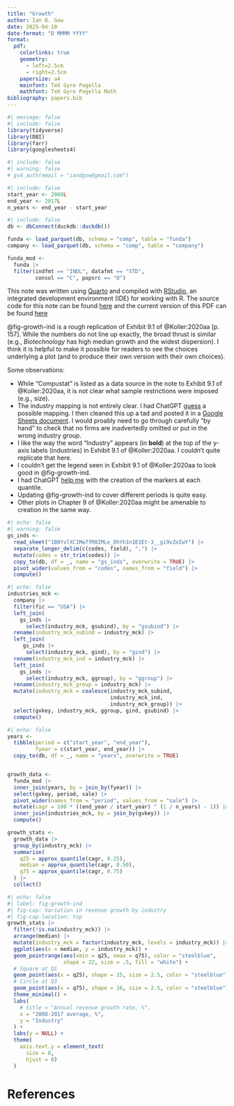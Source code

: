```yaml
---
title: "Growth"
author: Ian D. Gow
date: 2025-04-10
date-format: "D MMMM YYYY"
format:
  pdf: 
    colorlinks: true
    geometry:
      - left=2.5cm
      - right=2.5cm
    papersize: a4
    mainfont: TeX Gyre Pagella
    mathfont: TeX Gyre Pagella Math
bibliography: papers.bib
---
```


```r
#| message: false
#| include: false
library(tidyverse)
library(DBI)
library(farr)
library(googlesheets4)
```

```r
#| include: false
#| warning: false
# gs4_auth(email = "iandgow@gmail.com")
```

```r
#| include: false
start_year <- 2008L
end_year <- 2017L
n_years <- end_year - start_year
```

```r
#| include: false
db <- dbConnect(duckdb::duckdb())

funda <- load_parquet(db, schema = "comp", table = "funda")
company <- load_parquet(db, schema = "comp", table = "company")

funda_mod <-
  funda |>
  filter(indfmt == "INDL", datafmt == "STD",
         consol == "C", popsrc == "D")

```

This note was written using [Quarto](https://quarto.org) and compiled with [RStudio](https://posit.co/products/open-source/rstudio/), an integrated development environment (IDE) for working with R.
The source code for this note can be found [here](https://github.com/iangow/notes/blob/main/growth.qmd) and the current version of this PDF can be found [here](https://github.com/iangow/notes/blob/main/growth.pdf)

@fig-growth-ind is a rough replication of Exhibit 9.1 of @Koller:2020aa [p. 157].
While the numbers do not line up exactly, the broad thrust is similar (e.g., *Biotechnology* has high median growth and the widest dispersion).
I think it is helpful to make it possible for readers to see the choices underlying a plot (and to produce their own version with their own choices).

Some observations:

 - While "Compustat" is listed as a data source in the note to Exhibit 9.1 of @Koller:2020aa, it is not clear what sample restrictions were imposed (e.g., size).
 - The industry mapping is not entirely clear. I had ChatGPT [guess](https://chatgpt.com/share/67f82079-ab7c-800b-9448-dcd28f7305f9) a possible mapping. I then cleaned this up a tad and posted it in a [Google Sheets document](https://docs.google.com/spreadsheets/d/1B0YvlXC1Mw7fM8IMLe_DhYh1n1E1Et-3__gi9vZoIwY/edit?usp=sharing).
 I would proably need to go through carefully "by hand" to check that no firms are inadvertedly omitted or put in the wrong industry group.
 - I like the way the word "Industry" appears (in **bold**) at the top of the y-axis labels (industries) in Exhibit 9.1 of @Koller:2020aa.
 I couldn't quite replicate that here.
 - I couldn't get the legend seen in Exhibit 9.1 of @Koller:2020aa to look good in @fig-growth-ind.
 - I had ChatGPT [help me](https://chatgpt.com/share/67f82079-ab7c-800b-9448-dcd28f7305f9) with the creation of the markers at each quantile.
 - Updating @fig-growth-ind to cover different periods is quite easy.
 - Other plots in Chapter 9 of @Koller:2020aa might be amenable to creation in the same way.

```r
#| echo: false
#| warning: false
gs_inds <- 
  read_sheet("1B0YvlXC1Mw7fM8IMLe_DhYh1n1E1Et-3__gi9vZoIwY") |>
  separate_longer_delim(c(codes, field), ",") |> 
  mutate(codes = str_trim(codes)) |>
  copy_to(db, df = _, name = "gs_inds", overwrite = TRUE) |>
  pivot_wider(values_from = "codes", names_from = "field") |>
  compute()
```
```r
#| echo: false
industries_mck <-
  company |>
  filter(fic == "USA") |>
  left_join(
    gs_inds |> 
      select(industry_mck, gsubind), by = "gsubind") |>
  rename(industry_mck_subind = industry_mck) |>
  left_join(
     gs_inds |> 
      select(industry_mck, gind), by = "gind") |>
  rename(industry_mck_ind = industry_mck) |>
  left_join(
    gs_inds |> 
      select(industry_mck, ggroup), by = "ggroup") |>
  rename(industry_mck_group = industry_mck) |>
  mutate(industry_mck = coalesce(industry_mck_subind, 
                                 industry_mck_ind, 
                                 industry_mck_group)) |>
  select(gvkey, industry_mck, ggroup, gind, gsubind) |>
  compute()
```

```r
#| echo: false
years <-
  tibble(period = c("start_year", "end_year"), 
         fyear = c(start_year, end_year)) |>
  copy_to(db, df = _, name = "years", overwrite = TRUE)


growth_data <-
  funda_mod |> 
  inner_join(years, by = join_by(fyear)) |>
  select(gvkey, period, sale) |> 
  pivot_wider(names_from = "period", values_from = "sale") |> 
  mutate(cagr = 100 * ((end_year / start_year) ^ (1 / n_years) - 1)) |>
  inner_join(industries_mck, by = join_by(gvkey)) |>
  compute()

growth_stats <- 
  growth_data |>
  group_by(industry_mck) |>
  summarise(
    q25 = approx_quantile(cagr, 0.25),
    median = approx_quantile(cagr, 0.50),
    q75 = approx_quantile(cagr, 0.75)
  ) |>
  collect()
```

```r
#| echo: false
#| label: fig-growth-ind
#| fig-cap: Variation in revenue growth by industry
#| fig-cap-location: top
growth_stats |>
  filter(!is.na(industry_mck)) |>
  arrange(median) |>
  mutate(industry_mck = factor(industry_mck, levels = industry_mck)) |>
  ggplot(aes(x = median, y = industry_mck)) +
  geom_pointrange(aes(xmin = q25, xmax = q75), color = "steelblue", 
                  shape = 22, size = .5, fill = "white") +
  # Square at Q1
  geom_point(aes(x = q25), shape = 15, size = 2.5, color = "steelblue") +
  # Circle at Q3
  geom_point(aes(x = q75), shape = 16, size = 2.5, color = "steelblue") +
  theme_minimal() +
  labs(
    # title = "Annual revenue growth rate, %",
    x = "2008-2017 average, %",
    y = "Industry"
  ) +
  labs(y = NULL) +
  theme(
    axis.text.y = element_text(
      size = 8,
      hjust = 0)
  )
```
# References {-}

